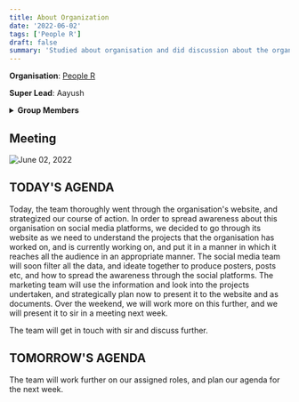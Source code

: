 ```yaml
---
title: About Organization
date: '2022-06-02'
tags: ['People R']
draft: false
summary: 'Studied about organisation and did discussion about the organization'
---
```


**Organisation**: [People R](https://people.1ngo.in/#Home)

**Super Lead**: Aayush

<details className="mb-12">

<summary>
  <strong style={{ color: '#ec4899', cursor: 'pointer' }}>Group Members</strong>
</summary>
`1. Pavitra Satish (Group Lead)`

`2. Ayush Saraf`

`3. Diya Kulkarni`

`4. Siddharthareddy Dav`

`5. Atiq Urrehaman`

`6. Divyanshu`

</details>

## Meeting

![June 02, 2022](/static/images/02th-06-2022.png)

## TODAY'S AGENDA

Today, the team thoroughly went through the organisation's website, and strategized our course of action. In order to spread awareness about this organisation on social media platforms, we decided to go through its website as we need to understand the projects that the organisation has worked on, and is currently working on, and put it in a manner in which it reaches all the audience in an appropriate manner.
The social media team will soon filter all the data, and ideate together to produce posters, posts etc, and how to spread the awareness through the social platforms.
The marketing team will use the information and look into the projects undertaken, and strategically plan now to present it to the website and as documents.
Over the weekend, we will work more on this further, and we will present it to sir in a meeting next week.

The team will get in touch with sir and discuss further.

## TOMORROW'S AGENDA

The team will work further on our assigned roles, and plan our agenda for the next week.
